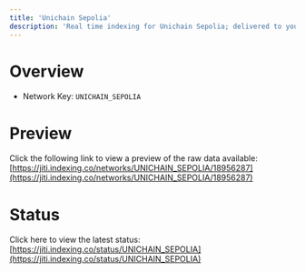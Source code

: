 ```yaml
---
title: 'Unichain Sepolia'
description: 'Real time indexing for Unichain Sepolia; delivered to you'
---
```


# Overview
- Network Key: `UNICHAIN_SEPOLIA`

# Preview
Click the following link to view a preview of the raw data available: [https://jiti.indexing.co/networks/UNICHAIN_SEPOLIA/18956287](https://jiti.indexing.co/networks/UNICHAIN_SEPOLIA/18956287)

# Status
Click here to view the latest status: [https://jiti.indexing.co/status/UNICHAIN_SEPOLIA](https://jiti.indexing.co/status/UNICHAIN_SEPOLIA)
